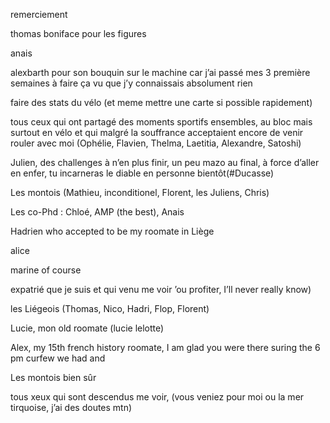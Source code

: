 remerciement

thomas boniface pour les figures

anais

alexbarth pour son bouquin sur le machine car j'ai passé mes 3 première semaines à faire ça vu que j'y connaissais absolument rien

faire des stats du vélo (et meme mettre une carte si possible rapidement)

tous ceux qui ont partagé des moments sportifs ensembles, au bloc mais surtout en vélo et qui malgré la souffrance acceptaient encore de venir rouler avec moi (Ophélie, Flavien, Thelma, Laetitia, Alexandre, Satoshi)

Julien, des challenges à n'en plus finir, un peu mazo au final, à force d'aller en enfer, tu incarneras le diable en personne bientôt(#Ducasse)

Les montois (Mathieu, inconditionel, Florent, les Juliens, Chris)

Les co-Phd : Chloé, AMP (the best), Anais

Hadrien who accepted to be my roomate in Liège

alice

marine of course

expatrié que je suis et qui venu me voir 'ou profiter, I'll never really know)

les Liégeois (Thomas, Nico, Hadri, Flop, Florent)

Lucie, mon old roomate (lucie lelotte)

Alex, my 15th french history roomate, I am glad you were there suring the 6 pm curfew we had and

Les montois bien sûr

tous xeux qui sont descendus me voir, (vous veniez pour moi ou la mer tirquoise, j'ai des doutes mtn)
